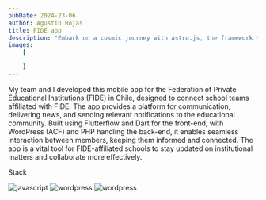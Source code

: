 ```yaml
---
pubDate: 2024-23-06
author: Agustin Rojas
title: FIDE app
description: "Embark on a cosmic journey with astro.js, the framework that makes interstellar development a breeze. Pair it with Tailwind CSS for a design that's out of this world"
images:
    [

    ]
---
```



<ProjectImages client:only images={frontmatter.images} />


My team and I developed this mobile app for the Federation of Private Educational Institutions (FIDE) in Chile, designed to connect school teams affiliated with FIDE. The app provides a platform for communication, delivering news, and sending relevant notifications to the educational community. Built using Flutterflow and Dart for the front-end, with WordPress (ACF) and PHP handling the back-end, it enables seamless interaction between members, keeping them informed and connected. The app is a vital tool for FIDE-affiliated schools to stay updated on institutional matters and collaborate more effectively.

<div className="not-prose">
<div> <p className="font-chrono text-platinum text-4xl tracking-wide ">Stack</p></div>
<div className="flex gap-2">
<Image
    src={flutterflow}
    alt="javascript"
    class="rounded-md w-12 tablet:w-16 laptop:w-16"
/>
<Image
    src={wordpress}
    alt="wordpress"
    class="rounded-md w-12 tablet:w-16 laptop:w-16"
/>
<Image
    src={php}
    alt="wordpress"
    class="rounded-md w-12 tablet:w-16 laptop:w-16"
/>
</div>

</div>